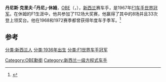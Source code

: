 {{noteTA
|G1=F1
|T=zh-hans:丹尼·休姆;zh-tw:丹尼·哈默;
|1=zh-hans:丹尼·休姆;zh-tw:丹尼·哈默;
|2=zh-hans:休姆;zh-tw:哈默;
}}
{{F1 driver
 | Name =丹尼·休姆|
 | Image =HulmeDenis196508.jpg
 | Caption=
 | birth_date= 1936年6月18日
 | birth_place= {{NZD}}{{link-en|莫圖伊卡|Motueka}}
 | death_date= {{death date and age|1992|10|4|1936|6|18}}
 | death_place = {{AUS}}[[新南威爾士州|新南威爾士州]][[巴瑟斯特_(新南威尔士州)|巴瑟斯特]]
 | 活跃年份=1965－1974
 | Nationality = {{flagcountry|NZ}} 
 | Teams = [[布拉汉姆车队|布拉汉姆车队]]，[[迈凯伦车队|迈凯伦车队]]
 |  Races           = 112
 | Championships   = 1（1967）
 | Wins            = 8
 | Podiums         = 33
 | Points          = 248<ref name="droppedpoints">Up until 1990, not all points scored by a driver contributed to their final World Championship tally (see [[一级方程式积分系统|一级方程式积分系统]] for more information). Numbers without parentheses are Championship points; numbers in parentheses are total points scored.</ref>
 | Poles           =1
 | Fastest laps    =9
 | First race =1965年[[摩纳哥大奖赛|摩纳哥大奖赛]]
 | First win = 1967年[[摩纳哥大奖赛|摩纳哥大奖赛]]
 | Last win = 1974年[[阿根廷大奖赛|阿根廷大奖赛]]
 | Last race = 1974年[[美国大奖赛|美国大奖赛]]
}}

'''丹尼斯·克里夫·「丹尼」·休姆'''，[[英帝國官佐勳章|OBE]]（{{Lang-en|'''Denis Clive "Denny" Hulme'''}}，{{bd|1936年|6月18日|1992年|10月4日|Hulme, Denny}}），[[新西兰|新西兰]]赛车手，是1967年[[F1|F1]][[F1世界车手冠军列表|车手世界冠军]]。在休姆的F1生涯中，他共参加了112场大奖赛，他赢得了其中的8场并且33次登上领奖台。他在1968和1972赛季都曾获得年度车手季军。<ref name="nzhistory.net.nz">{{cite web |url=http://www.nzhistory.net.nz/people/denny-hulme |title=Denny Hulme | NZHistory, New Zealand history online |publisher=Nzhistory.net.nz |date= |accessdate=2014-01-05 |archive-date=2016-10-22 |archive-url=https://web.archive.org/web/20161022023702/http://www.nzhistory.net.nz/people/denny-hulme |dead-url=no }}</ref>

==参考==
<references/>
{{F1车手世界冠军}}

{{Authority control}}
{{DEFAULTSORT:Hulme, Denny}}
[[分类:新西兰人|分类:新西兰人]]
[[分类:1936年出生|分类:1936年出生]]
[[分类:F1世界车手冠军|分类:F1世界车手冠军]]
[[Category:OBE勳銜|Category:OBE勳銜]]
[[Category:新西兰一级方程式车手|Category:新西兰一级方程式车手]]
